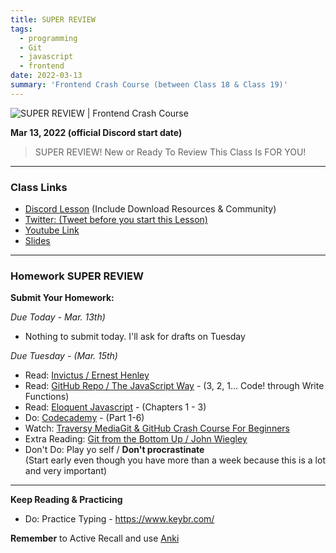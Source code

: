```yaml
---
title: SUPER REVIEW
tags:
  - programming
  - Git
  - javascript
  - frontend
date: 2022-03-13
summary: 'Frontend Crash Course (between Class 18 & Class 19)'
---
```


![SUPER REVIEW | Frontend Crash Course](https://cdn.hashnode.com/res/hashnode/image/upload/v1676633461608/PsxLWLikm.png?auto=compress)

**Mar 13, 2022 (official Discord start date)**

> SUPER REVIEW! New or Ready To Review This Class Is FOR YOU!

<hr />

### Class Links

- [Discord Lesson](https://discord.com/channels/735923219315425401/738891289071714388/952598041364398160) (Include Download Resources & Community)
- [Twitter: (Tweet before you start this Lesson)](https://twitter.com/leonnoel/status/1503039026667827202)
- [Youtube Link](https://youtu.be/AkXLGS57MS4)
- [Slides](https://slides.com/leonnoel/html-css-js-review-100devs2)

<hr />

### Homework SUPER REVIEW

**Submit Your Homework:**

_Due Today - Mar. 13th)_

- Nothing to submit today. I'll ask for drafts on Tuesday

_Due Tuesday - (Mar. 15th)_

- Read: [Invictus / Ernest Henley](https://www.poetryfoundation.org/poems/51642/invictus)
- Read: [GitHub Repo / The JavaScript Way](https://github.com/bpesquet/thejsway) - (3, 2, 1... Code! through Write Functions)
- Read: [Eloquent Javascript](http://eloquentjavascript.net/3rd_edition/) - (Chapters 1 - 3)
- Do: [Codecademy](https://www.codecademy.com/learn/introduction-to-javascript) - (Part 1-6)
- Watch: [Traversy MediaGit & GitHub Crash Course For Beginners](https://youtu.be/SWYqp7iY_Tc)
- Extra Reading: [Git from the Bottom Up / John Wiegley](https://jwiegley.github.io/git-from-the-bottom-up/)
- Don't Do: Play yo self / **Don't procrastinate** <br /> (Start early even though you have more than a week because this is a lot and very important)

<hr />

**Keep Reading & Practicing**

- Do: Practice Typing - https://www.keybr.com/

**Remember** to Active Recall and use [Anki](https://apps.ankiweb.net/)
